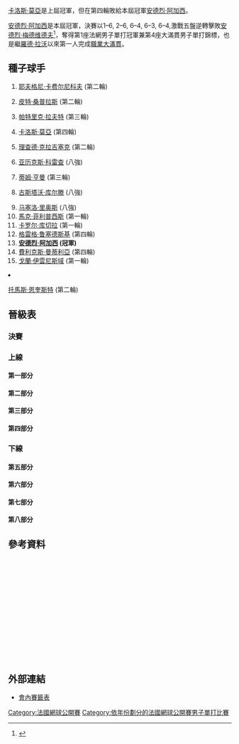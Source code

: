 {{noteTA|G1=Tennis
|1=zh-hans:轮;zh-hant:圈
|2=zh-hans:半区;zh-hant:半部;
|3=zh-hans:半决赛;zh-hk:準決賽;zh-tw:四強;
|4=zh-hans:半準决赛;zh-hk:半準決賽;zh-tw:八強;
}}

{{GrandSlamEvents|1999|法國網球公開賽|
| defchamp  = {{flagicon|ESP}} [[卡洛斯·莫亞|卡洛斯·莫亞]]
| champ  = {{flagicon|USA}} [[安德烈·阿加西|安德烈·阿加西]]
| runner = {{flagicon|UKR}} [[安德烈·梅德维德夫|安德烈·梅德维德夫]]
| score  = 1–6, 2–6, 6–4, 6–3, 6–4
}}

{{Main|1999年法國網球公開賽}}

[[卡洛斯·莫亞|卡洛斯·莫亞]]是上屆冠軍，但在第四輪敗給本屆冠軍[[安德烈·阿加西|安德烈·阿加西]]。

[[安德烈·阿加西|安德烈·阿加西]]是本屆冠軍，決賽以1–6, 2–6, 6–4, 6–3, 6–4,激戰五盤逆轉擊敗[[安德烈·梅德维德夫|安德烈·梅德维德夫]]<ref>{{Cite web |url=http://www.nytimes.com/1999/06/07/sports/tennis-agassi-revival-reaches-a-peak-in-french-open.html |title=TENNIS; Agassi Revival Reaches a Peak In French Open - The New York Times<!-- 机器人生成的标题 --> |accessdate=2010-03-29 |archive-date=2020-11-26 |archive-url=https://web.archive.org/web/20201126204743/https://www.nytimes.com/1999/06/07/sports/tennis-agassi-revival-reaches-a-peak-in-french-open.html |dead-url=no }}</ref>，奪得第1座法網男子單打冠軍兼第4座大滿貫男子單打錦標，也是繼[[羅德·拉沃|羅德·拉沃]]以來第一人完成[[网球大满贯|職業大滿貫]]。

==種子球手==
{{col-begin}}
{{col-2}}
# {{flagicon|RUS}} [[耶夫格尼·卡费尔尼科夫|耶夫格尼·卡费尔尼科夫]] (第二輪)
# {{flagicon|USA}} [[皮特·桑普拉斯|皮特·桑普拉斯]] (第二輪)
# {{flagicon|AUS}} [[帕特里克·拉夫特|帕特里克·拉夫特]] (第三輪)
# {{flagicon|ESP}} [[卡洛斯·莫亞|卡洛斯·莫亞]] (第四輪)
# {{flagicon|NED}} [[理查德·克拉吉塞克|理查德·克拉吉塞克]] (第二輪)
# {{flagicon|ESP}} [[亚历克斯·科雷查|亚历克斯·科雷查]] (八強)
# {{flagicon|GBR}} [[蒂姆·亨曼|蒂姆·亨曼]] (第三輪)
# {{flagicon|BRA}} [[古斯塔沃·库尔滕|古斯塔沃·库尔滕]] (八強)
{{col-2}}
<ol start="9">
<li> {{flagicon|CHI}} [[马塞洛·里奥斯|马塞洛·里奥斯]] (八強)
<li> {{flagicon|AUS}} [[馬克·菲利普西斯|馬克·菲利普西斯]] (第一輪)
<li> {{flagicon|SVK}} [[卡罗尔·库切拉|卡罗尔·库切拉]] (第一輪)
<li> {{flagicon|GBR}} [[格雷格·鲁塞德斯基|格雷格·鲁塞德斯基]] (第四輪)
<li> {{flagicon|USA}} '''[[安德烈·阿加西|安德烈·阿加西]] (冠軍)'''
<li> {{flagicon|ESP}} [[費利克斯·曼蒂利亞|費利克斯·曼蒂利亞]] (第四輪)
<li> {{flagicon|CRO}} [[戈蘭·伊雲尼斯域|戈蘭·伊雲尼斯域]] (第一輪)
<li> {{flagicon|SWE}} [[托馬斯·恩奎斯特|托馬斯·恩奎斯特]] (第二輪)
{{col-end}}

==晉級表==
{{Draw key}}
===決賽===
{{8TeamBracket-Tennis5
| RD1=八強
| RD2=四強
| RD3=決賽
| team-width=175
| RD3-team1={{flagicon|USA}} '''[[安德烈·阿加西|阿加西]]'''
| RD3-seed1=13
| RD3-team2={{flagicon|UKR}} [[安德烈·梅德维德夫|梅德维德夫]]
| RD3-seed2= 
| RD3-score1-1=1
| RD3-score2-1='''6'''
| RD3-score1-2=2
| RD3-score2-2='''6'''
| RD3-score1-3='''6'''
| RD3-score2-3=4
| RD3-score1-4='''6'''
| RD3-score2-4=3
| RD3-score1-5='''6'''
| RD3-score2-5=4
| RD2-team1={{flagicon|SVK}} [[多米尼克·赫巴蒂|赫巴蒂]]
| RD2-seed1= 
| RD2-team2={{flagicon|USA}} '''[[安德烈·阿加西|阿加西]]'''
| RD2-seed2=13
| RD2-score1-1=4
| RD2-score2-1='''6'''
| RD2-score1-2=6<sup>6</sup>
| RD2-score2-2='''7'''
| RD2-score1-3='''6'''
| RD2-score2-3=3
| RD2-score1-4=4
| RD2-score2-4='''6'''
| RD2-team3={{flagicon|BRA}} [[費爾南多·梅利傑尼|梅利傑尼]]
| RD2-seed3= 
| RD2-team4={{flagicon|UKR}} '''[[安德烈·梅德维德夫|梅德维德夫]]'''
| RD2-seed4= 
| RD2-score3-1=5
| RD2-score4-1='''7'''
| RD2-score3-2='''6'''
| RD2-score4-2=3
| RD2-score3-3=4
| RD2-score4-3='''6'''
| RD2-score3-4=6<sup>6</sup>
| RD2-score4-4='''7'''
| RD1-team1={{flagicon|SVK}} '''[[多米尼克·赫巴蒂|赫巴蒂]]'''
| RD1-seed1= 
| RD1-team2={{flagicon|CHI}} [[马塞洛·里奥斯|里奥斯]]
| RD1-seed2=9
| RD1-score1-1='''7'''
| RD1-score2-1=6<sup>4</sup>
| RD1-score1-2='''6'''
| RD1-score2-2=2
| RD1-score1-3=6<sup>6</sup>
| RD1-score2-3='''7'''
| RD1-score1-4='''6'''
| RD1-score2-4=3
| RD1-team3={{flagicon|USA}} '''[[安德烈·阿加西|阿加西]]'''
| RD1-seed3=13
| RD1-team4={{flagicon|URU}} [[馬塞洛·菲利皮尼|菲利皮尼]]
| RD1-seed4=Q
| RD1-score3-1='''6'''
| RD1-score4-1=2
| RD1-score3-2='''6'''
| RD1-score4-2=2
| RD1-score3-3='''6'''
| RD1-score4-3=0
| RD1-team5={{flagicon|ESP}} [[亚历克斯·科雷查|科雷查]]
| RD1-seed5=6
| RD1-team6={{flagicon|BRA}} '''[[費爾南多·梅利傑尼|梅利傑尼]]'''
| RD1-seed6= 
| RD1-score5-1=2
| RD1-score6-1='''6'''
| RD1-score5-2=2
| RD1-score6-2='''6'''
| RD1-score5-3=0
| RD1-score6-3='''6'''
| RD1-team7={{flagicon|BRA}} [[古斯塔沃·库尔滕|库尔滕]]
| RD1-seed7=8
| RD1-team8={{flagicon|UKR}} '''[[安德烈·梅德维德夫|梅德维德夫]]'''
| RD1-seed8= 
| RD1-score7-1=5
| RD1-score8-1='''7'''
| RD1-score7-2=4
| RD1-score8-2='''6'''
| RD1-score7-3=4
| RD1-score8-3='''6'''
}}

===上線===
====第一部分====
{{16TeamBracket-Compact-Tennis5
| RD1=第一輪
| RD2=第二輪
| RD3=第三輪
| RD4=第四輪
| RD4-team01={{flagicon|SVK}} '''[[多米尼克·赫巴蒂|赫巴蒂]]'''
| RD4-seed01= 
| RD4-team02={{flagicon|RUS}} [[馬拉特·薩芬|薩芬]]
| RD4-seed02= 
| RD4-score01-1='''6'''
| RD4-score02-1=4
| RD4-score01-2=3
| RD4-score02-2='''6'''
| RD4-score01-3='''7'''
| RD4-score02-3=6<sup>5</sup>
| RD4-score01-4='''6'''
| RD4-score02-4=3
| RD3-team01={{flagicon|SVK}} '''[[多米尼克·赫巴蒂|赫巴蒂]]'''
| RD3-seed01= 
| RD3-team02={{flagicon|AUS}} [[Andrew_Ilie|A Ilie]]
| RD3-seed02= 
| RD3-score01-1=3
| RD3-score02-1='''6'''
| RD3-score01-2='''7'''
| RD3-score02-2=5
| RD3-score01-3='''6'''
| RD3-score02-3=2
| RD3-score01-4=4
| RD3-score02-4='''6'''
| RD3-score01-5='''6'''
| RD3-score02-5=2
| RD3-team03={{flagicon|RUS}} '''[[馬拉特·薩芬|薩芬]]'''
| RD3-seed03= 
| RD3-team04={{flagicon|MAR}} [[Hicham_Arazi|H Arazi]]
| RD3-seed04= 
| RD3-score03-1='''7'''
| RD3-score04-1=6<sup>5</sup>
| RD3-score03-2=3
| RD3-score04-2='''6'''
| RD3-score03-3='''6'''
| RD3-score04-3=4
| RD3-score03-4='''6'''
| RD3-score04-4=3
| RD2-team01={{flagicon|RUS}} [[耶夫格尼·卡费尔尼科夫|卡费尔尼科夫]]
| RD2-seed01=1
| RD2-team02={{flagicon|SVK}} '''[[多米尼克·赫巴蒂|赫巴蒂]]'''
| RD2-seed02= 
| RD2-score01-1=4
| RD2-score02-1='''6'''
| RD2-score01-2=1
| RD2-score02-2='''6'''
| RD2-score01-3=4
| RD2-score02-3='''6'''
| RD2-team03={{flagicon|AUS}} '''[[Andrew_Ilie|A Ilie]]'''
| RD2-seed03= 
| RD2-team04={{flagicon|ARG}} [[Martín_Rodríguez_(tennis)|M Rodríguez]]
| RD2-seed04= 
| RD2-score03-1='''7'''
| RD2-score04-1=5
| RD2-score03-2=4
| RD2-score04-2='''6'''
| RD2-score03-3=2
| RD2-score04-3='''6'''
| RD2-score03-4='''6'''
| RD2-score04-4=3
| RD2-score03-5='''6'''
| RD2-score04-5=4
| RD2-team05={{flagicon|GER}} [[Jens_Knippschild|J Knippschild]]
| RD2-seed05= 
| RD2-team06={{flagicon|RUS}} '''[[馬拉特·薩芬|薩芬]]'''
| RD2-seed06= 
| RD2-score05-1=3
| RD2-score06-1='''6'''
| RD2-score05-2=3
| RD2-score06-2=4
| RD2-score05-3=r
| RD2-team07={{flagicon|USA}} [[吉姆·考瑞尔|考瑞尔]]
| RD2-seed07= 
| RD2-team08={{flagicon|MAR}} '''[[Hicham_Arazi|H Arazi]]'''
| RD2-seed08= 
| RD2-score07-1='''6'''
| RD2-score08-1=2
| RD2-score07-2=3
| RD2-score08-2='''6'''
| RD2-score07-3=4
| RD2-score08-3='''6'''
| RD2-score07-4=1
| RD2-score08-4='''6'''
| RD1-team01={{flagicon|RUS}} '''[[耶夫格尼·卡费尔尼科夫|卡费尔尼科夫]]'''
| RD1-seed01=1
| RD1-team02={{flagicon|USA}} [[張德壇|張]]
| RD1-seed02= 
| RD1-score01-1='''6'''
| RD1-score02-1=2
| RD1-score01-2=5
| RD1-score02-2='''7'''
| RD1-score01-3='''6'''
| RD1-score02-3=0
| RD1-score01-4='''7'''
| RD1-score02-4=6<sup>8</sup>
| RD1-team03={{flagicon|FRA}} [[Julien_Boutter|J Boutter]]
| RD1-seed03=WC
| RD1-team04={{flagicon|SVK}} '''[[多米尼克·赫巴蒂|赫巴蒂]]'''
| RD1-seed04= 
| RD1-score03-1='''7'''
| RD1-score04-1=5
| RD1-score03-2=4
| RD1-score04-2='''6'''
| RD1-score03-3=5
| RD1-score04-3='''7'''
| RD1-score03-4=5
| RD1-score04-4='''7'''
| RD1-team05={{flagicon|AUS}} '''[[Andrew_Ilie|A Ilie]]'''
| RD1-seed05= 
| RD1-team06={{flagicon|SWE}} [[Jonas_Björkman|J Björkman]]
| RD1-seed06= 
| RD1-score05-1=4
| RD1-score06-1='''6'''
| RD1-score05-2='''6'''
| RD1-score06-2=3
| RD1-score05-3='''7'''
| RD1-score06-3=5
| RD1-score05-4=3
| RD1-score06-4='''6'''
| RD1-score05-5='''6'''
| RD1-score06-5=3
| RD1-team07={{flagicon|AUS}} [[萊頓·休伊特|休伊特]]
| RD1-seed07= 
| RD1-team08={{flagicon|ARG}} '''[[Martín_Rodríguez_(tennis)|M Rodríguez]]'''
| RD1-seed08= 
| RD1-score07-1='''6'''
| RD1-score08-1=4
| RD1-score07-2=4
| RD1-score08-2='''6'''
| RD1-score07-3=4
| RD1-score08-3='''6'''
| RD1-score07-4='''6'''
| RD1-score08-4=4
| RD1-score07-5=4
| RD1-score08-5='''6'''
| RD1-team09={{flagicon|GER}} '''[[Jens_Knippschild|J Knippschild]]'''
| RD1-seed09= 
| RD1-team10={{flagicon|FRA}} [[Lionel_Roux|L Roux]]
| RD1-seed10=WC
| RD1-score09-1='''6'''
| RD1-score10-1=4
| RD1-score09-2='''6'''
| RD1-score10-2=3
| RD1-score09-3='''6'''
| RD1-score10-3=0
| RD1-team11={{flagicon|SVK}} [[Ján_Krošlák|J Krošlák]]
| RD1-seed11= 
| RD1-team12={{flagicon|RUS}} '''[[馬拉特·薩芬|薩芬]]'''
| RD1-seed12= 
| RD1-score11-1=2
| RD1-score12-1='''6'''
| RD1-score11-2='''6'''
| RD1-score12-2=4
| RD1-score11-3=3
| RD1-score12-3='''6'''
| RD1-score11-4='''6'''
| RD1-score12-4=3
| RD1-score11-5=2
| RD1-score12-5='''6'''
| RD1-team13={{flagicon|ESP}} [[Alex_Calatrava|A Calatrava]]
| RD1-seed13=Q
| RD1-team14={{flagicon|USA}} '''[[吉姆·考瑞尔|考瑞尔]]'''
| RD1-seed14= 
| RD1-score13-1=1
| RD1-score14-1='''6'''
| RD1-score13-2=3
| RD1-score14-2='''6'''
| RD1-score13-3=5
| RD1-score14-3='''7'''
| RD1-team15={{flagicon|MAR}} '''[[Hicham_Arazi|H Arazi]]'''
| RD1-seed15= 
| RD1-team16={{flagicon|CRO}} [[戈蘭·伊雲尼斯域|伊雲尼斯域]]
| RD1-seed16=15
| RD1-score15-1='''6'''
| RD1-score16-1=4
| RD1-score15-2=1
| RD1-score16-2='''6'''
| RD1-score15-3='''6'''
| RD1-score16-3=3
| RD1-score15-4='''6'''
| RD1-score16-4=1
}}

====第二部分====
{{16TeamBracket-Compact-Tennis5
| RD1=第一輪
| RD2=第二輪
| RD3=第三輪
| RD4=第四輪
| RD4-team01={{flagicon|CHI}} '''[[马塞洛·里奥斯|里奥斯]]'''
| RD4-seed01=9
| RD4-team02={{flagicon|ESP}} [[Alberto_Berasategui|A Berasategui]]
| RD4-seed02= 
| RD4-score01-1=3
| RD4-score02-1='''6'''
| RD4-score01-2=3
| RD4-score02-2='''6'''
| RD4-score01-3='''6'''
| RD4-score02-3=3
| RD4-score01-4='''6'''
| RD4-score02-4=4
| RD4-score01-5='''6'''
| RD4-score02-5=3
| RD3-team01={{flagicon|CHI}} '''[[马塞洛·里奥斯|里奥斯]]'''
| RD3-seed01=9
| RD3-team02={{flagicon|ESP}} [[Albert_Costa|A Costa]]
| RD3-seed02= 
| RD3-score01-1='''7'''
| RD3-score02-1=5
| RD3-score01-2='''6'''
| RD3-score02-2=4
| RD3-score01-3='''7'''
| RD3-score02-3=5
| RD3-team03={{flagicon|ESP}} '''[[Alberto_Berasategui|A Berasategui]]'''
| RD3-seed03= 
| RD3-team04={{flagicon|GBR}} [[蒂姆·亨曼|亨曼]]
| RD3-seed04=7
| RD3-score03-1=4
| RD3-score04-1='''6'''
| RD3-score03-2=4
| RD3-score04-2='''6'''
| RD3-score03-3='''6'''
| RD3-score04-3=4
| RD3-score03-4='''7'''
| RD3-score04-4=5
| RD3-score03-5='''6'''
| RD3-score04-5=4
| RD2-team01={{flagicon|CHI}} '''[[马塞洛·里奥斯|里奥斯]]'''
| RD2-seed01=9
| RD2-team02={{flagicon|FRA}} [[Arnaud_Boetsch|A Boetsch]]
| RD2-seed02=WC
| RD2-score01-1='''6'''
| RD2-score02-1=2
| RD2-score01-2='''6'''
| RD2-score02-2=3
| RD2-score01-3='''7'''
| RD2-score02-3=5
| RD2-team03={{flagicon|ARG}} [[Agustín_Calleri|A Calleri]]
| RD2-seed03=Q
| RD2-team04={{flagicon|ESP}} '''[[Albert_Costa|A Costa]]'''
| RD2-seed04= 
| RD2-score03-1=3
| RD2-score04-1='''6'''
| RD2-score03-2=4
| RD2-score04-2='''6'''
| RD2-score03-3=3
| RD2-score04-3='''6'''
| RD2-team05={{flagicon|ESP}} '''[[Alberto_Berasategui|A Berasategui]]'''
| RD2-seed05= 
| RD2-team06={{flagicon|FRA}} [[Stéphane_Huet|S Huet]]
| RD2-seed06=WC
| RD2-score05-1=4
| RD2-score06-1='''6'''
| RD2-score05-2='''6'''
| RD2-score06-2=4
| RD2-score05-3='''6'''
| RD2-score06-3=2
| RD2-score05-4='''6'''
| RD2-score06-4=4
| RD2-team07={{flagicon|CZE}} [[Jiří_Novák|J Novák]]
| RD2-seed07= 
| RD2-team08={{flagicon|GBR}} '''[[蒂姆·亨曼|亨曼]]'''
| RD2-seed08=7
| RD2-score07-1='''7'''
| RD2-score08-1=5
| RD2-score07-2=1
| RD2-score08-2='''6'''
| RD2-score07-3=5
| RD2-score08-3='''7'''
| RD2-score07-4=2
| RD2-score08-4='''6'''
| RD1-team01={{flagicon|CHI}} '''[[马塞洛·里奥斯|里奥斯]]'''
| RD1-seed01=9
| RD1-team02={{flagicon|GER}} [[Axel_Pretzsch|A Pretzsch]]
| RD1-seed02=Q
| RD1-score01-1='''6'''
| RD1-score02-1=3
| RD1-score01-2='''6'''
| RD1-score02-2=2
| RD1-score01-3='''7'''
| RD1-score02-3=5
| RD1-team03={{flagicon|FRA}} '''[[Arnaud_Boetsch|A Boetsch]]'''
| RD1-seed03=WC
| RD1-team04={{flagicon|ROU}} [[Răzvan_Sabău|R Sabău]]
| RD1-seed04=Q
| RD1-score03-1='''6'''
| RD1-score04-1=0
| RD1-score03-2='''6'''
| RD1-score04-2=1
| RD1-score03-3='''6'''
| RD1-score04-3=1
| RD1-team05={{flagicon|CZE}} [[Daniel_Vacek|D Vacek]]
| RD1-seed05= 
| RD1-team06={{flagicon|ARG}} '''[[Agustín_Calleri|A Calleri]]'''
| RD1-seed06=Q
| RD1-score05-1=4
| RD1-score06-1='''6'''
| RD1-score05-2=3
| RD1-score06-2='''6'''
| RD1-score05-3='''6'''
| RD1-score06-3=4
| RD1-score05-4=4
| RD1-score06-4='''6'''
| RD1-team07={{flagicon|SWE}} [[Magnus_Gustafsson|M Gustafsson]]
| RD1-seed07= 
| RD1-team08={{flagicon|ESP}} '''[[Albert_Costa|A Costa]]'''
| RD1-seed08= 
| RD1-score07-1=3
| RD1-score08-1='''6'''
| RD1-score07-2='''6'''
| RD1-score08-2=4
| RD1-score07-3=5
| RD1-score08-3='''7'''
| RD1-score07-4=6<sup>5</sup>
| RD1-score08-4='''7'''
| RD1-team09={{flagicon|ESP}} '''[[Alberto_Berasategui|A Berasategui]]'''
| RD1-seed09= 
| RD1-team10={{flagicon|ZIM}} [[Wayne_Black|W Black]]
| RD1-seed10= 
| RD1-score09-1='''6'''
| RD1-score10-1=0
| RD1-score09-2='''6'''
| RD1-score10-2=3
| RD1-score09-3=4
| RD1-score10-3='''6'''
| RD1-score09-4='''6'''
| RD1-score10-4=2
| RD1-team11={{flagicon|FRA}} '''[[Stéphane_Huet|S Huet]]'''
| RD1-seed11=WC
| RD1-team12={{flagicon|GER}} [[Hendrik_Dreekmann|H Dreekmann]]
| RD1-seed12= 
| RD1-score11-1=2
| RD1-score12-1='''6'''
| RD1-score11-2='''7'''
| RD1-score12-2=5
| RD1-score11-3='''6'''
| RD1-score12-3=3
| RD1-score11-4='''6'''
| RD1-score12-4=3
| RD1-team13={{flagicon|CZE}} '''[[Jiří_Novák|J Novák]]'''
| RD1-seed13= 
| RD1-team14={{flagicon|CAN}} [[Daniel_Nestor|D Nestor]]
| RD1-seed14= 
| RD1-score13-1='''6'''
| RD1-score14-1=2
| RD1-score13-2='''6'''
| RD1-score14-2=2
| RD1-score13-3='''6'''
| RD1-score14-3=2
| RD1-team15={{flagicon|MAR}} [[Karim_Alami|K Alami]]
| RD1-seed15= 
| RD1-team16={{flagicon|GBR}} '''[[蒂姆·亨曼|亨曼]]'''
| RD1-seed16=7
| RD1-score15-1=4
| RD1-score16-1='''6'''
| RD1-score15-2='''6'''
| RD1-score16-2=3
| RD1-score15-3='''6'''
| RD1-score16-3=4
| RD1-score15-4=3
| RD1-score16-4='''6'''
| RD1-score15-5=4
| RD1-score16-5='''6'''
}}

====第三部分====
{{16TeamBracket-Compact-Tennis5
| RD1=第一輪
| RD2=第二輪
| RD3=第三輪
| RD4=第四輪
| RD4-team01={{flagicon|ESP}} [[卡洛斯·莫亞|莫亞]]
| RD4-seed01=4
| RD4-team02={{flagicon|USA}} '''[[安德烈·阿加西|阿加西]]'''
| RD4-seed02=13
| RD4-score01-1='''6'''
| RD4-score02-1=4
| RD4-score01-2=5
| RD4-score02-2='''7'''
| RD4-score01-3=5
| RD4-score02-3='''7'''
| RD4-score01-4=1
| RD4-score02-4='''6'''
| RD3-team01={{flagicon|ESP}} '''[[卡洛斯·莫亞|莫亞]]'''
| RD3-seed01=4
| RD3-team02={{flagicon|ARM}} [[Sargis_Sargsian|S Sargsian]]
| RD3-seed02= 
| RD3-score01-1='''6'''
| RD3-score02-1=3
| RD3-score01-2='''7'''
| RD3-score02-2=6<sup>3</sup>
| RD3-score01-3=2
| RD3-score02-3='''6'''
| RD3-score01-4='''6'''
| RD3-score02-4=3
| RD3-team03={{flagicon|USA}} [[Chris_Woodruff|C Woodruff]]
| RD3-seed03= 
| RD3-team04={{flagicon|USA}} '''[[安德烈·阿加西|阿加西]]'''
| RD3-seed04=13
| RD3-score03-1=4
| RD3-score04-1='''6'''
| RD3-score03-2=4
| RD3-score04-2='''6'''
| RD3-score03-3=3
| RD3-score04-3='''6'''
| RD2-team01={{flagicon|ESP}} '''[[卡洛斯·莫亞|莫亞]]'''
| RD2-seed01=4
| RD2-team02={{flagicon|CZE}} [[Petr_Korda|P Korda]]
| RD2-seed02= 
| RD2-score01-1=6<sup>5</sup>
| RD2-score02-1='''7'''
| RD2-score01-2='''6'''
| RD2-score02-2=4
| RD2-score01-3='''6'''
| RD2-score02-3=3
| RD2-score01-4='''6'''
| RD2-score02-4=1
| RD2-team03={{flagicon|RSA}} [[Wayne_Ferreira|W Ferreira]]
| RD2-seed03= 
| RD2-team04={{flagicon|ARM}} '''[[Sargis_Sargsian|S Sargsian]]'''
| RD2-seed04= 
| RD2-score03-1='''7'''
| RD2-score04-1=6<sup>4</sup>
| RD2-score03-2=2
| RD2-score04-2='''6'''
| RD2-score03-3=2
| RD2-score04-3='''6'''
| RD2-score03-4=6<sup>5</sup>
| RD2-score04-4='''7'''
| RD2-team05={{flagicon|ECU}} [[Nicolás_Lapentti|N Lapentti]]
| RD2-seed05= 
| RD2-team06={{flagicon|USA}} '''[[Chris_Woodruff|C Woodruff]]'''
| RD2-seed06= 
| RD2-score05-1=6<sup>2</sup>
| RD2-score06-1='''7'''
| RD2-score05-2=6<sup>5</sup>
| RD2-score06-2='''7'''
| RD2-score05-3=5
| RD2-score06-3='''7'''
| RD2-team07={{flagicon|FRA}} [[Arnaud_Clément|A Clément]]
| RD2-seed07= 
| RD2-team08={{flagicon|USA}} '''[[安德烈·阿加西|阿加西]]'''
| RD2-seed08=13
| RD2-score07-1=2
| RD2-score08-1='''6'''
| RD2-score07-2='''6'''
| RD2-score08-2=4
| RD2-score07-3='''6'''
| RD2-score08-3=2
| RD2-score07-4=5
| RD2-score08-4='''7'''
| RD2-score07-5=0
| RD2-score08-5='''6'''
| RD1-team01={{flagicon|ESP}} '''[[卡洛斯·莫亞|莫亞]]'''
| RD1-seed01=4
| RD1-team02={{flagicon|AUT}} [[Markus_Hipfl|M Hipfl]]
| RD1-seed02= 
| RD1-score01-1=3
| RD1-score02-1='''6'''
| RD1-score01-2=1
| RD1-score02-2='''6'''
| RD1-score01-3='''6'''
| RD1-score02-3=4
| RD1-score01-4='''6'''
| RD1-score02-4=2
| RD1-score01-5='''6'''
| RD1-score02-5=4
| RD1-team03={{flagicon|ESP}} [[Alberto_Martín|A Martín]]
| RD1-seed03= 
| RD1-team04={{flagicon|CZE}} '''[[Petr_Korda|P Korda]]'''
| RD1-seed04= 
| RD1-score03-1=6<sup>2</sup>
| RD1-score04-1='''7'''
| RD1-score03-2=1
| RD1-score04-2='''6'''
| RD1-score03-3='''6'''
| RD1-score04-3=4
| RD1-score03-4=3
| RD1-score04-4='''6'''
| RD1-team05={{flagicon|RSA}} '''[[Wayne_Ferreira|W Ferreira]]'''
| RD1-seed05= 
| RD1-team06={{flagicon|DEN}} [[Kenneth_Carlsen|K Carlsen]]
| RD1-seed06=LL
| RD1-score05-1=3
| RD1-score06-1='''6'''
| RD1-score05-2='''6'''
| RD1-score06-2=3
| RD1-score05-3='''6'''
| RD1-score06-3=3
| RD1-score05-4='''6'''
| RD1-score06-4=2
| RD1-team07={{flagicon|MON}} [[Jean-René_Lisnard|J-R Lisnard]]
| RD1-seed07=WC
| RD1-team08={{flagicon|ARM}} '''[[Sargis_Sargsian|S Sargsian]]'''
| RD1-seed08= 
| RD1-score07-1='''7'''
| RD1-score08-1=6<sup>4</sup>
| RD1-score07-2=4
| RD1-score08-2='''6'''
| RD1-score07-3=2
| RD1-score08-3='''6'''
| RD1-score07-4=2
| RD1-score08-4='''6'''
| RD1-team09={{flagicon|ECU}} '''[[Nicolás_Lapentti|N Lapentti]]'''
| RD1-seed09= 
| RD1-team10={{flagicon|AUT}} [[Thomas_Muster|T Muster]]
| RD1-seed10= 
| RD1-score09-1=2
| RD1-score10-1='''6'''
| RD1-score09-2='''6'''
| RD1-score10-2=1
| RD1-score09-3='''6'''
| RD1-score10-3=2
| RD1-score09-4='''7'''
| RD1-score10-4=6<sup>4</sup>
| RD1-team11={{flagicon|USA}} '''[[Chris_Woodruff|C Woodruff]]'''
| RD1-seed11= 
| RD1-team12={{flagicon|ARG}} [[Diego_Moyano|D Moyano]]
| RD1-seed12=Q
| RD1-score11-1='''6'''
| RD1-score12-1=2
| RD1-score11-2='''6'''
| RD1-score12-2=3
| RD1-score11-3=6<sup>4</sup>
| RD1-score12-3='''7'''
| RD1-score11-4='''7'''
| RD1-score12-4=5
| RD1-team13={{flagicon|FRA}} '''[[Arnaud_Clément|A Clément]]'''
| RD1-seed13= 
| RD1-team14={{flagicon|FRA}} [[Cedric_Pioline|C Pioline]]
| RD1-seed14= 
| RD1-score13-1=3
| RD1-score14-1='''6'''
| RD1-score13-2=3
| RD1-score14-2='''6'''
| RD1-score13-3='''7'''
| RD1-score14-3=6<sup>8</sup>
| RD1-score13-4='''6'''
| RD1-score14-4=4
| RD1-score13-5='''6'''
| RD1-score14-5=3
| RD1-team15={{flagicon|ARG}} [[Franco_Squillari|F Squillari]]
| RD1-seed15= 
| RD1-team16={{flagicon|USA}} '''[[安德烈·阿加西|阿加西]]'''
| RD1-seed16=13
| RD1-score15-1='''6'''
| RD1-score16-1=3
| RD1-score15-2=5
| RD1-score16-2='''7'''
| RD1-score15-3=5
| RD1-score16-3='''7'''
| RD1-score15-4=3
| RD1-score16-4='''6'''
}}

====第四部分====
{{16TeamBracket-Compact-Tennis5
| RD1=第一輪
| RD2=第二輪
| RD3=第三輪
| RD4=第四輪
| RD4-team01={{flagicon|GBR}} [[格雷格·鲁塞德斯基|鲁塞德斯基]]
| RD4-seed01=12
| RD4-team02={{flagicon|URU}} '''[[馬塞洛·菲利皮尼|菲利皮尼]]'''
| RD4-seed02=Q
| RD4-score01-1=6<sup>8</sup>
| RD4-score02-1='''7'''
| RD4-score01-2=3
| RD4-score02-2='''6'''
| RD4-score01-3=4
| RD4-score02-3='''6'''
| RD3-team01={{flagicon|GBR}} '''[[格雷格·鲁塞德斯基|鲁塞德斯基]]'''
| RD3-seed01=12
| RD3-team02={{flagicon|ITA}} [[Davide_Sanguinetti|D Sanguinetti]]
| RD3-seed02= 
| RD3-score01-1='''6'''
| RD3-score02-1=2
| RD3-score01-2='''7'''
| RD3-score02-2=6<sup>7</sup>
| RD3-score01-3='''6'''
| RD3-score02-3=2
| RD3-team03={{flagicon|URU}} '''[[馬塞洛·菲利皮尼|菲利皮尼]]'''
| RD3-seed03=Q
| RD3-team04={{flagicon|USA}} [[Vincent_Spadea|V Spadea]]
| RD3-seed04= 
| RD3-score03-1='''6'''
| RD3-score04-1=2
| RD3-score03-2='''6'''
| RD3-score04-2=4
| RD3-score03-3='''6'''
| RD3-score04-3=4
| RD2-team01={{flagicon|GBR}} '''[[格雷格·鲁塞德斯基|鲁塞德斯基]]'''
| RD2-seed01=12
| RD2-team02={{flagicon|AUS}} [[Richard_Fromberg|R Fromberg]]
| RD2-seed02= 
| RD2-score01-1='''6'''
| RD2-score02-1=4
| RD2-score01-2=4
| RD2-score02-2='''6'''
| RD2-score01-3='''6'''
| RD2-score02-3=2
| RD2-score01-4='''6'''
| RD2-score02-4=3
| RD2-team03={{flagicon|ITA}} '''[[Davide_Sanguinetti|D Sanguinetti]]'''
| RD2-seed03= 
| RD2-team04={{flagicon|ARG}} [[Hernán_Gumy|H Gumy]]
| RD2-seed04= 
| RD2-score03-1=6<sup>5</sup>
| RD2-score04-1='''7'''
| RD2-score03-2='''7'''
| RD2-score04-2=5
| RD2-score03-3='''6'''
| RD2-score04-3=4
| RD2-score03-4='''7'''
| RD2-score04-4=6<sup>4</sup>
| RD2-team05={{flagicon|URU}} '''[[馬塞洛·菲利皮尼|菲利皮尼]]'''
| RD2-seed05=Q
| RD2-team06={{flagicon|CZE}} [[Martin_Damm|M Damm]]
| RD2-seed06= 
| RD2-score05-1='''6'''
| RD2-score06-1=4
| RD2-score05-2='''6'''
| RD2-score06-2=4
| RD2-score05-3='''6'''
| RD2-score06-3=4
| RD2-team07={{flagicon|USA}} '''[[Vincent_Spadea|V Spadea]]'''
| RD2-seed07= 
| RD2-team08={{flagicon|NED}} [[理查德·克拉吉塞克|克拉吉塞克]]
| RD2-seed08=5
| RD2-score07-1='''6'''
| RD2-score08-1=1
| RD2-score07-2='''6'''
| RD2-score08-2=2
| RD2-score07-3='''6'''
| RD2-score08-3=4
| RD1-team01={{flagicon|GBR}} '''[[格雷格·鲁塞德斯基|鲁塞德斯基]]'''
| RD1-seed01=12
| RD1-team02={{flagicon|GER}} [[David_Prinosil|D Prinosil]]
| RD1-seed02= 
| RD1-score01-1='''6'''
| RD1-score02-1=4
| RD1-score01-2='''6'''
| RD1-score02-2=4
| RD1-score01-3=6<sup>4</sup>
| RD1-score02-3='''7'''
| RD1-score01-4='''6'''
| RD1-score02-4=4
| RD1-team03={{flagicon|FRA}} [[Antony_Dupuis|A Dupuis]]
| RD1-seed03=WC
| RD1-team04={{flagicon|AUS}} '''[[Richard_Fromberg|R Fromberg]]'''
| RD1-seed04= 
| RD1-score03-1=3
| RD1-score04-1='''6'''
| RD1-score03-2='''6'''
| RD1-score04-2=3
| RD1-score03-3=1
| RD1-score04-3='''6'''
| RD1-score03-4=3
| RD1-score04-4='''6'''
| RD1-team05={{flagicon|ITA}} '''[[Davide_Sanguinetti|D Sanguinetti]]'''
| RD1-seed05= 
| RD1-team06={{flagicon|NED}} [[John_van_Lottum|J van Lottum]]
| RD1-seed06= 
| RD1-score05-1='''6'''
| RD1-score06-1=4
| RD1-score05-2='''6'''
| RD1-score06-2=2
| RD1-score05-3=3
| RD1-score06-3='''6'''
| RD1-score05-4='''6'''
| RD1-score06-4=3
| RD1-team07={{flagicon|ROU}} [[安德烈·帕維爾|帕維爾]]
| RD1-seed07= 
| RD1-team08={{flagicon|ARG}} '''[[Hernán_Gumy|H Gumy]]'''
| RD1-seed08= 
| RD1-score07-1='''7'''
| RD1-score08-1=6<sup>3</sup>
| RD1-score07-2=2
| RD1-score08-2='''6'''
| RD1-score07-3=1
| RD1-score08-3=3
| RD1-score07-4=r
| RD1-team09={{flagicon|URU}} '''[[馬塞洛·菲利皮尼|菲利皮尼]]'''
| RD1-seed09=Q
| RD1-team10={{flagicon|ITA}} [[Laurence_Tieleman|L Tieleman]]
| RD1-seed10= 
| RD1-score09-1='''6'''
| RD1-score10-1=4
| RD1-score09-2='''6'''
| RD1-score10-2=1
| RD1-score09-3='''6'''
| RD1-score10-3=4
| RD1-team11={{flagicon|GER}} [[Nicolas_Kiefer|N Kiefer]]
| RD1-seed11= 
| RD1-team12={{flagicon|CZE}} '''[[Martin_Damm|M Damm]]'''
| RD1-seed12= 
| RD1-score11-1=5
| RD1-score12-1='''7'''
| RD1-score11-2=4
| RD1-score12-2='''6'''
| RD1-score11-3=2
| RD1-score12-3='''6'''
| RD1-team13={{flagicon|AUS}} [[Mark_Woodforde|M Woodforde]]
| RD1-seed13= 
| RD1-team14={{flagicon|USA}} '''[[Vincent_Spadea|V Spadea]]'''
| RD1-seed14= 
| RD1-score13-1=6<sup>5</sup>
| RD1-score14-1='''7'''
| RD1-score13-2=3
| RD1-score14-2='''6'''
| RD1-score13-3=5
| RD1-score14-3='''7'''
| RD1-team15={{flagicon|USA}} [[Jan-Michael_Gambill|J-M Gambill]]
| RD1-seed15= 
| RD1-team16={{flagicon|NED}} '''[[理查德·克拉吉塞克|克拉吉塞克]]'''
| RD1-seed16=5
| RD1-score15-1=6<sup>4</sup>
| RD1-score16-1='''7'''
| RD1-score15-2=3
| RD1-score16-2='''6'''
| RD1-score15-3=2
| RD1-score16-3='''6'''
}}

===下線===
====第五部分====
{{16TeamBracket-Compact-Tennis5
| RD1=第一輪
| RD2=第二輪
| RD3=第三輪
| RD4=第四輪
| RD4-team01={{flagicon|ESP}} '''[[亚历克斯·科雷查|科雷查]]'''
| RD4-seed01=6
| RD4-team02={{flagicon|AUT}} [[Stefan_Koubek|S Koubek]]
| RD4-seed02= 
| RD4-score01-1='''6'''
| RD4-score02-1=2
| RD4-score01-2='''6'''
| RD4-score02-2=3
| RD4-score01-3='''7'''
| RD4-score02-3=5
| RD3-team01={{flagicon|ESP}} '''[[亚历克斯·科雷查|科雷查]]'''
| RD3-seed01=6
| RD3-team02={{flagicon|ARG}} [[Gastón_Gaudio|G Gaudio]]
| RD3-seed02=Q
| RD3-score01-1='''6'''
| RD3-score02-1=4
| RD3-score01-2='''6'''
| RD3-score02-2=3
| RD3-score01-3='''6'''
| RD3-score02-3=3
| RD3-team03={{flagicon|AUT}} '''[[Stefan_Koubek|S Koubek]]'''
| RD3-seed03= 
| RD3-team04={{flagicon|FRA}} [[Sébastien_Grosjean|S Grosjean]]
| RD3-seed04= 
| RD3-score03-1='''6'''
| RD3-score04-1=3
| RD3-score03-2='''6'''
| RD3-score04-2=4
| RD3-score03-3='''6'''
| RD3-score04-3=4
| RD2-team01={{flagicon|ESP}} '''[[亚历克斯·科雷查|科雷查]]'''
| RD2-seed01=6
| RD2-team02={{flagicon|ESP}} [[Fernando_Vicente|F Vicente]]
| RD2-seed02= 
| RD2-score01-1='''6'''
| RD2-score02-1=3
| RD2-score01-2='''6'''
| RD2-score02-2=4
| RD2-score01-3=3
| RD2-score02-3='''6'''
| RD2-score01-4=6<sup>4</sup>
| RD2-score02-4='''7'''
| RD2-score01-5='''6'''
| RD2-score02-5=2
| RD2-team03={{flagicon|GER}} [[Bernd_Karbacher|B Karbacher]]
| RD2-seed03= 
| RD2-team04={{flagicon|ARG}} '''[[Gastón_Gaudio|G Gaudio]]'''
| RD2-seed04=Q
| RD2-score03-1='''7'''
| RD2-score04-1=6<sup>3</sup>
| RD2-score03-2='''6'''
| RD2-score04-2=4
| RD2-score03-3=3
| RD2-score04-3='''6'''
| RD2-score03-4=1
| RD2-score04-4='''6'''
| RD2-score03-5=4
| RD2-score04-5='''6'''
| RD2-team05={{flagicon|AUT}} '''[[Stefan_Koubek|S Koubek]]'''
| RD2-seed05= 
| RD2-team06={{flagicon|ESP}} [[Álex_López_Morón|Á López Morón]]
| RD2-seed06=Q
| RD2-score05-1='''6'''
| RD2-score06-1=2
| RD2-score05-2='''7'''
| RD2-score06-2=6<sup>3</sup>
| RD2-score05-3=6<sup>5</sup>
| RD2-score06-3='''7'''
| RD2-score05-4='''6'''
| RD2-score06-4=4
| RD2-team07={{flagicon|FRA}} '''[[Sébastien_Grosjean|S Grosjean]]'''
| RD2-seed07= 
| RD2-team08={{flagicon|SWE}} [[Magnus_Larsson|M Larsson]]
| RD2-seed08= 
| RD2-score07-1='''6'''
| RD2-score08-1=4
| RD2-score07-2=2
| RD2-score08-2='''6'''
| RD2-score07-3='''7'''
| RD2-score08-3=6<sup>3</sup>
| RD2-score07-4='''6'''
| RD2-score08-4=4
| RD1-team01={{flagicon|ESP}} '''[[亚历克斯·科雷查|科雷查]]'''
| RD1-seed01=6
| RD1-team02={{flagicon|ESP}} [[German_Puentes|G Puentes]]
| RD1-seed02=Q
| RD1-score01-1='''7'''
| RD1-score02-1=6<sup>4</sup>
| RD1-score01-2='''6'''
| RD1-score02-2=4
| RD1-score01-3='''6'''
| RD1-score02-3=2
| RD1-team03={{flagicon|USA}} [[Jeff_Tarango|J Tarango]]
| RD1-seed03= 
| RD1-team04={{flagicon|ESP}} '''[[Fernando_Vicente|F Vicente]]'''
| RD1-seed04= 
| RD1-score03-1='''7'''
| RD1-score04-1=5
| RD1-score03-2=2
| RD1-score04-2='''6'''
| RD1-score03-3=3
| RD1-score04-3='''6'''
| RD1-score03-4=3
| RD1-score04-4='''6'''
| RD1-team05={{flagicon|SWE}} [[Magnus_Norman|M Norman]]
| RD1-seed05= 
| RD1-team06={{flagicon|DEU}} '''[[Bernd_Karbacher|B Karbacher]]'''
| RD1-seed06= 
| RD1-score05-1=6<sup>5</sup>
| RD1-score06-1='''7'''
| RD1-score05-2='''6'''
| RD1-score06-2=4
| RD1-score05-3=2
| RD1-score06-3='''6'''
| RD1-score05-4=4
| RD1-score06-4='''6'''
| RD1-team07={{flagicon|GER}} [[Oliver_Gross|O Gross]]
| RD1-seed07= 
| RD1-team08={{flagicon|ARG}} '''[[Gastón_Gaudio|G Gaudio]]'''
| RD1-seed08=Q
| RD1-score07-1=1
| RD1-score08-1='''6'''
| RD1-score07-2=0
| RD1-score08-2=2
| RD1-score07-3=r
| RD1-team09={{flagicon|FRA}} [[Guillaume_Raoux|G Raoux]]
| RD1-seed09= 
| RD1-team10={{flagicon|AUT}} '''[[Stefan_Koubek|S Koubek]]'''
| RD1-seed10= 
| RD1-score09-1=0
| RD1-score10-1='''6'''
| RD1-score09-2=4
| RD1-score10-2='''6'''
| RD1-score09-3=5
| RD1-score10-3='''7'''
| RD1-team11={{flagicon|ESP}} '''[[Álex_López_Morón|Á López Morón]]'''
| RD1-seed11=Q
| RD1-team12={{flagicon|AUS}} [[Todd_Woodbridge|T Woodbridge]]
| RD1-seed12= 
| RD1-score11-1='''6'''
| RD1-score12-1=0
| RD1-score11-2='''6'''
| RD1-score12-2=3
| RD1-score11-3=4
| RD1-score12-3='''6'''
| RD1-score11-4='''6'''
| RD1-score12-4=2
| RD1-team13={{flagicon|FRA}} [[Fabrice_Santoro|F Santoro]]
| RD1-seed13= 
| RD1-team14={{flagicon|FRA}} '''[[Sébastien_Grosjean|S Grosjean]]'''
| RD1-seed14= 
| RD1-score13-1=3
| RD1-score14-1='''6'''
| RD1-score13-2=4
| RD1-score14-2='''6'''
| RD1-score13-3='''6'''
| RD1-score14-3=3
| RD1-score13-4='''7'''
| RD1-score14-4=5
| RD1-score13-5=1
| RD1-score14-5='''6'''
| RD1-team15={{flagicon|SWE}} '''[[Magnus_Larsson|M Larsson]]'''
| RD1-seed15= 
| RD1-team16={{flagicon|SVK}} [[卡罗尔·库切拉|库切拉]]
| RD1-seed16=11
| RD1-score15-1='''6'''
| RD1-score16-1=2
| RD1-score15-2='''6'''
| RD1-score16-2=3
| RD1-score15-3='''6'''
| RD1-score16-3=2
}}

====第六部分====
{{16TeamBracket-Compact-Tennis5
| RD1=第一輪
| RD2=第二輪
| RD3=第三輪
| RD4=第四輪
| RD4-team01={{flagicon|ESP}} [[費利克斯·曼蒂利亞|曼蒂利亞]]
| RD4-seed01=14
| RD4-team02={{flagicon|BRA}} '''[[費爾南多·梅利傑尼|梅利傑尼]]'''
| RD4-seed02= 
| RD4-score01-1=1
| RD4-score02-1='''6'''
| RD4-score01-2='''7'''
| RD4-score02-2=5
| RD4-score01-3=5
| RD4-score02-3='''7'''
| RD4-score01-4=6<sup>1</sup>
| RD4-score02-4='''7'''
| RD3-team01={{flagicon|ESP}} '''[[費利克斯·曼蒂利亞|曼蒂利亞]]'''
| RD3-seed01=14
| RD3-team02={{flagicon|GER}} [[托米·哈斯|哈斯]]
| RD3-seed02= 
| RD3-score01-1='''7'''
| RD3-score02-1=6<sup>3</sup>
| RD3-score01-2='''6'''
| RD3-score02-2=1
| RD3-score01-3='''6'''
| RD3-score02-3=4
| RD3-team03={{flagicon|BRA}} '''[[費爾南多·梅利傑尼|梅利傑尼]]'''
| RD3-seed03= 
| RD3-team04={{flagicon|AUS}} [[帕特里克·拉夫特|拉夫特]]
| RD3-seed04=3
| RD3-score03-1='''6'''
| RD3-score04-1=4
| RD3-score03-2='''6'''
| RD3-score04-2=2
| RD3-score03-3=3
| RD3-score04-3='''6'''
| RD3-score03-4='''6'''
| RD3-score04-4=3
| RD2-team01={{flagicon|ESP}} '''[[費利克斯·曼蒂利亞|曼蒂利亞]]'''
| RD2-seed01=14
| RD2-team02={{flagicon|ARG}} [[Mariano_Puerta|M Puerta]]
| RD2-seed02= 
| RD2-score01-1='''7'''
| RD2-score02-1=5
| RD2-score01-2='''6'''
| RD2-score02-2=4
| RD2-score01-3='''6'''
| RD2-score02-3=4
| RD2-team03={{flagicon|GER}} '''[[托米·哈斯|哈斯]]'''
| RD2-seed03= 
| RD2-team04={{flagicon|ITA}} [[Mose_Navarra|M Navarra]]
| RD2-seed04=Q
| RD2-score03-1='''6'''
| RD2-score04-1=1
| RD2-score03-2='''6'''
| RD2-score04-2=3
| RD2-score03-3='''6'''
| RD2-score04-3=1
| RD2-team05={{flagicon|BRA}} '''[[費爾南多·梅利傑尼|梅利傑尼]]'''
| RD2-seed05= 
| RD2-team06={{flagicon|MAR}} [[Younes_El_Aynaoui|Y El Aynaoui]]
| RD2-seed06= 
| RD2-score05-1=6<sup>5</sup>
| RD2-score06-1='''7'''
| RD2-score05-2='''6'''
| RD2-score06-2=3
| RD2-score05-3=4
| RD2-score06-3='''6'''
| RD2-score05-4='''6'''
| RD2-score06-4=3
| RD2-score05-5='''6'''
| RD2-score06-5=3
| RD2-team07={{flagicon|FRA}} [[尼古拉斯·艾斯庫德|艾斯庫德]]
| RD2-seed07= 
| RD2-team08={{flagicon|AUS}} '''[[帕特里克·拉夫特|拉夫特]]'''
| RD2-seed08=3
| RD2-score07-1=5
| RD2-score08-1='''7'''
| RD2-score07-2=0
| RD2-score08-2='''6'''
| RD2-score07-3='''6'''
| RD2-score08-3=2
| RD2-score07-4=4
| RD2-score08-4='''6'''
| RD1-team01={{flagicon|ESP}} '''[[費利克斯·曼蒂利亞|曼蒂利亞]]'''
| RD1-seed01=14
| RD1-team02={{flagicon|FRA}} [[Rodolphe_Gilbert|R Gilbert]]
| RD1-seed02=WC
| RD1-score01-1=4
| RD1-score02-1='''6'''
| RD1-score01-2='''6'''
| RD1-score02-2=4
| RD1-score01-3='''6'''
| RD1-score02-3=3
| RD1-score01-4='''6'''
| RD1-score02-4=4
| RD1-team03={{flagicon|ARG}} '''[[Mariano_Puerta|M Puerta]]'''
| RD1-seed03= 
| RD1-team04={{flagicon|ITA}} [[Gianluca_Pozzi|G Pozzi]]
| RD1-seed04= 
| RD1-score03-1='''6'''
| RD1-score04-1=2
| RD1-score03-2='''7'''
| RD1-score04-2=6<sup>0</sup>
| RD1-score03-3='''6'''
| RD1-score04-3=4
| RD1-team05={{flagicon|SUI}} [[Marc_Rosset|M Rosset]]
| RD1-seed05= 
| RD1-team06={{flagicon|GER}} '''[[托米·哈斯|哈斯]]'''
| RD1-seed06= 
| RD1-score05-1=6<sup>6</sup>
| RD1-score06-1='''7'''
| RD1-score05-2=6<sup>4</sup>
| RD1-score06-2='''7'''
| RD1-score05-3=1
| RD1-score06-3='''6'''
| RD1-team07={{flagicon|ITA}} '''[[Mose_Navarra|M Navarra]]'''
| RD1-seed07=Q
| RD1-team08={{flagicon|AUS}} [[Scott_Draper|S Draper]]
| RD1-seed08= 
| RD1-score07-1=3
| RD1-score08-1='''6'''
| RD1-score07-2='''6'''
| RD1-score08-2=1
| RD1-score07-3='''7'''
| RD1-score08-3=6<sup>6</sup>
| RD1-score07-4='''7'''
| RD1-score08-4=6<sup>5</sup>
| RD1-team09={{flagicon|BRA}} '''[[費爾南多·梅利傑尼|梅利傑尼]]'''
| RD1-seed09= 
| RD1-team10={{flagicon|USA}} [[Justin_Gimelstob|J Gimelstob]]
| RD1-seed10= 
| RD1-score09-1='''6'''
| RD1-score10-1=3
| RD1-score09-2='''6'''
| RD1-score10-2=3
| RD1-score09-3='''6'''
| RD1-score10-3=3
| RD1-team11={{flagicon|BEL}} [[Xavier_Malisse|X Malisse]]
| RD1-seed11=LL
| RD1-team12={{flagicon|MAR}} '''[[Younes_El_Aynaoui|Y El Aynaoui]]'''
| RD1-seed12= 
| RD1-score11-1=2
| RD1-score12-1='''6'''
| RD1-score11-2=0
| RD1-score12-2='''6'''
| RD1-score11-3=4
| RD1-score12-3='''6'''
| RD1-team13={{flagicon|CZE}} [[Petr_Luxa|P Luxa]]
| RD1-seed13=Q
| RD1-team14={{flagicon|FRA}} '''[[尼古拉斯·艾斯庫德|艾斯庫德]]'''
| RD1-seed14= 
| RD1-score13-1=4
| RD1-score14-1='''6'''
| RD1-score13-2=3
| RD1-score14-2='''6'''
| RD1-score13-3=1
| RD1-score14-3='''6'''
| RD1-team15={{flagicon|SUI}} [[羅傑·費德勒|費德勒]]
| RD1-seed15=WC
| RD1-team16={{flagicon|AUS}} '''[[帕特里克·拉夫特|拉夫特]]'''
| RD1-seed16=3
| RD1-score15-1='''7'''
| RD1-score16-1=5
| RD1-score15-2=3
| RD1-score16-2='''6'''
| RD1-score15-3=0
| RD1-score16-3='''6'''
| RD1-score15-4=2
| RD1-score16-4='''6'''
}}

====第七部分====
{{16TeamBracket-Compact-Tennis5
| RD1=第一輪
| RD2=第二輪
| RD3=第三輪
| RD4=第四輪
| RD4-team01={{flagicon|BRA}} '''[[古斯塔沃·库尔滕|库尔滕]]'''
| RD4-seed01=8
| RD4-team02={{flagicon|CZE}} [[Bohdan_Ulihrach|B Ulihrach]]
| RD4-seed02= 
| RD4-score01-1='''6'''
| RD4-score02-1=4
| RD4-score01-2='''6'''
| RD4-score02-2=4
| RD4-score01-3='''6'''
| RD4-score02-3=2
| RD3-team01={{flagicon|BRA}} '''[[古斯塔沃·库尔滕|库尔滕]]'''
| RD3-seed01=8
| RD3-team02={{flagicon|NED}} [[Sjeng_Schalken|S Schalken]]
| RD3-seed02= 
| RD3-score01-1='''6'''
| RD3-score02-1=2
| RD3-score01-2='''6'''
| RD3-score02-2=4
| RD3-score01-3='''6'''
| RD3-score02-3=3
| RD3-team03={{flagicon|ITA}} [[Andrea_Gaudenzi|A Gaudenzi]]
| RD3-seed03= 
| RD3-team04={{flagicon|CZE}} '''[[Bohdan_Ulihrach|B Ulihrach]]'''
| RD3-seed04= 
| RD3-score03-1=3
| RD3-score04-1='''6'''
| RD3-score03-2=5
| RD3-score04-2='''7'''
| RD3-score03-3=4
| RD3-score04-3='''6'''
| RD2-team01={{flagicon|BRA}} '''[[古斯塔沃·库尔滕|库尔滕]]'''
| RD2-seed01=8
| RD2-team02={{flagicon|ARG}} [[Guillermo_Cañas|G Cañas]]
| RD2-seed02= 
| RD2-score01-1='''6'''
| RD2-score02-1=2
| RD2-score01-2='''6'''
| RD2-score02-2=3
| RD2-score01-3=3
| RD2-score02-3='''6'''
| RD2-score01-4='''6'''
| RD2-score02-4=2
| RD2-team03={{flagicon|NED}} '''[[Sjeng_Schalken|S Schalken]]'''
| RD2-seed03= 
| RD2-team04={{flagicon|ESP}} [[Francisco_Clavet|F Clavet]]
| RD2-seed04= 
| RD2-score03-1=4
| RD2-score04-1='''6'''
| RD2-score03-2='''6'''
| RD2-score04-2=3
| RD2-score03-3=6<sup>3</sup>
| RD2-score04-3='''7'''
| RD2-score03-4='''6'''
| RD2-score04-4=3
| RD2-score03-5='''6'''
| RD2-score04-5=4
| RD2-team05={{flagicon|ITA}} '''[[Andrea_Gaudenzi|A Gaudenzi]]'''
| RD2-seed05= 
| RD2-team06={{flagicon|GER}} [[Markus_Hantschk|M Hantschk]]
| RD2-seed06=Q
| RD2-score05-1=1
| RD2-score06-1='''6'''
| RD2-score05-2='''6'''
| RD2-score06-2=3
| RD2-score05-3='''6'''
| RD2-score06-3=4
| RD2-score05-4='''6'''
| RD2-score06-4=3
| RD2-team07={{flagicon|CZE}} '''[[Bohdan_Ulihrach|B Ulihrach]]'''
| RD2-seed07= 
| RD2-team08={{flagicon|AUS}} [[Jason_Stoltenberg|J Stoltenberg]]
| RD2-seed08= 
| RD2-score07-1=3
| RD2-score08-1='''6'''
| RD2-score07-2='''7'''
| RD2-score08-2=6<sup>5</sup>
| RD2-score07-3='''6'''
| RD2-score08-3=3
| RD2-score07-4=5
| RD2-score08-4='''7'''
| RD2-score07-5='''6'''
| RD2-score08-5=3
| RD1-team01={{flagicon|BRA}} '''[[古斯塔沃·库尔滕|库尔滕]]'''
| RD1-seed01=8
| RD1-team02={{flagicon|ESP}} [[Galo_Blanco|G Blanco]]
| RD1-seed02= 
| RD1-score01-1='''6'''
| RD1-score02-1=4
| RD1-score01-2='''6'''
| RD1-score02-2=4
| RD1-score01-3='''6'''
| RD1-score02-3=3
| RD1-team03={{flagicon|ARG}} '''[[Guillermo_Cañas|G Cañas]]'''
| RD1-seed03= 
| RD1-team04={{flagicon|NED}} [[Jan_Siemerink|J Siemerink]]
| RD1-seed04= 
| RD1-score03-1='''7'''
| RD1-score04-1=6<sup>2</sup>
| RD1-score03-2=4
| RD1-score04-2='''6'''
| RD1-score03-3='''6'''
| RD1-score04-3=2
| RD1-score03-4='''6'''
| RD1-score04-4=4
| RD1-team05={{flagicon|NED}} '''[[Sjeng_Schalken|S Schalken]]'''
| RD1-seed05= 
| RD1-team06={{flagicon|NED}} [[Paul_Haarhuis|P Haarhuis]]
| RD1-seed06= 
| RD1-score05-1='''6'''
| RD1-score06-1=2
| RD1-score05-2='''6'''
| RD1-score06-2=3
| RD1-score05-3=4
| RD1-score06-3='''6'''
| RD1-score05-4='''6'''
| RD1-score06-4=3
| RD1-team07={{flagicon|ESP}} '''[[Francisco_Clavet|F Clavet]]'''
| RD1-seed07= 
| RD1-team08={{flagicon|ESP}} [[Julian_Alonso|J Alonso]]
| RD1-seed08=Q
| RD1-score07-1='''6'''
| RD1-score08-1=3
| RD1-score07-2='''7'''
| RD1-score08-2=6<sup>5</sup>
| RD1-score07-3='''6'''
| RD1-score08-3=4
| RD1-team09={{flagicon|ITA}} '''[[Andrea_Gaudenzi|A Gaudenzi]]'''
| RD1-seed09= 
| RD1-team10={{flagicon|GER}} [[Rainer_Schüttler|R Schüttler]]
| RD1-seed10= 
| RD1-score09-1='''6'''
| RD1-score10-1=4
| RD1-score09-2='''6'''
| RD1-score10-2=2
| RD1-score09-3=4
| RD1-score10-3='''6'''
| RD1-score09-4='''6'''
| RD1-score10-4=3
| RD1-team11={{flagicon|BLR}} [[Vladimir_Voltchkov|V Voltchkov]]
| RD1-seed11=LL
| RD1-team12={{flagicon|GER}} '''[[Markus_Hantschk|M Hantschk]]'''
| RD1-seed12=Q
| RD1-score11-1=2
| RD1-score12-1='''6'''
| RD1-score11-2=4
| RD1-score12-2='''6'''
| RD1-score11-3=2
| RD1-score12-3='''6'''
| RD1-team13={{flagicon|CZE}} '''[[Bohdan_Ulihrach|B Ulihrach]]'''
| RD1-seed13= 
| RD1-team14={{flagicon|PAR}} [[Ramón_Delgado|R Delgado]]
| RD1-seed14= 
| RD1-score13-1='''6'''
| RD1-score14-1=1
| RD1-score13-2='''6'''
| RD1-score14-2=3
| RD1-score13-3='''6'''
| RD1-score14-3=3
| RD1-team15={{flagicon|AUS}} '''[[Jason_Stoltenberg|J Stoltenberg]]'''
| RD1-seed15= 
| RD1-team16={{flagicon|AUS}} [[馬克·菲利普西斯|菲利普西斯]]
| RD1-seed16=10
| RD1-score15-1='''7'''
| RD1-score16-1=6<sup>4</sup>
| RD1-score15-2='''6'''
| RD1-score16-2=4
| RD1-score15-3='''6'''
| RD1-score16-3=1
}}

====第八部分====
{{16TeamBracket-Compact-Tennis5
| RD1=第一輪
| RD2=第二輪
| RD3=第三輪
| RD4=第四輪
| RD4-team01={{flagicon|FRA}} [[Arnaud_di_Pasquale|A di Pasquale]]
| RD4-seed01= 
| RD4-team02={{flagicon|UKR}} '''[[安德烈·梅德维德夫|梅德维德夫]]'''
| RD4-seed02= 
| RD4-score01-1=6<sup>5</sup>
| RD4-score02-1='''7'''
| RD4-score01-2=6<sup>3</sup>
| RD4-score02-2='''7'''
| RD4-score01-3=1
| RD4-score02-3='''6'''
| RD3-team01={{flagicon|NOR}} [[Christian_Ruud|C Ruud]]
| RD3-seed01= 
| RD3-team02={{flagicon|FRA}} '''[[Arnaud_di_Pasquale|A di Pasquale]]'''
| RD3-seed02= 
| RD3-score01-1='''6'''
| RD3-score02-1=3
| RD3-score01-2=1
| RD3-score02-2='''6'''
| RD3-score01-3=2
| RD3-score02-3='''6'''
| RD3-score01-4=3
| RD3-score02-4='''6'''
| RD3-team03={{flagicon|ZIM}} [[Byron_Black|B Black]]
| RD3-seed03= 
| RD3-team04={{flagicon|UKR}} '''[[安德烈·梅德维德夫|梅德维德夫]]'''
| RD3-seed04= 
| RD3-score03-1=1
| RD3-score04-1='''6'''
| RD3-score03-2=2
| RD3-score04-2='''6'''
| RD3-score03-3='''6'''
| RD3-score04-3=3
| RD3-score03-4=1
| RD3-score04-4='''6'''
| RD2-team01={{flagicon|SWE}} [[托馬斯·恩奎斯特|恩奎斯特]]
| RD2-seed01=16
| RD2-team02={{flagicon|NOR}} '''[[Christian_Ruud|C Ruud]]'''
| RD2-seed02= 
| RD2-score01-1=6<sup>5</sup>
| RD2-score02-1='''7'''
| RD2-score01-2=4
| RD2-score02-2='''6'''
| RD2-score01-3=3
| RD2-score02-3='''6'''
| RD2-team03={{flagicon|FRA}} '''[[Arnaud_di_Pasquale|A di Pasquale]]'''
| RD2-seed03= 
| RD2-team04={{flagicon|BLR}} [[Max_Mirnyi|M Mirnyi]]
| RD2-seed04=Q
| RD2-score03-1=4
| RD2-score04-1='''6'''
| RD2-score03-2=6<sup>3</sup>
| RD2-score04-2='''7'''
| RD2-score03-3='''7'''
| RD2-score04-3=5
| RD2-score03-4='''6'''
| RD2-score04-4=3
| RD2-score03-5='''6'''
| RD2-score04-5=3
| RD2-team05={{flagicon|ZIM}} '''[[Byron_Black|B Black]]'''
| RD2-seed05= 
| RD2-team06={{flagicon|ESP}} [[Albert_Portas|A Portas]]
| RD2-seed06= 
| RD2-score05-1='''6'''
| RD2-score06-1=2
| RD2-score05-2='''6'''
| RD2-score06-2=3
| RD2-score05-3='''6'''
| RD2-score06-3=2
| RD2-team07={{flagicon|UKR}} '''[[安德烈·梅德维德夫|梅德维德夫]]'''
| RD2-seed07= 
| RD2-team08={{flagicon|USA}} [[皮特·桑普拉斯|桑普拉斯]]
| RD2-seed08=2
| RD2-score07-1='''7'''
| RD2-score08-1=5
| RD2-score07-2=1
| RD2-score08-2='''6'''
| RD2-score07-3='''6'''
| RD2-score08-3=4
| RD2-score07-4='''6'''
| RD2-score08-4=3
| RD1-team01={{flagicon|SWE}} '''[[托馬斯·恩奎斯特|恩奎斯特]]'''
| RD1-seed01=16
| RD1-team02={{flagicon|ARG}} [[Hector_Moretti|H Moretti]]
| RD1-seed02=Q
| RD1-score01-1=4
| RD1-score02-1='''6'''
| RD1-score01-2='''6'''
| RD1-score02-2=0
| RD1-score01-3='''6'''
| RD1-score02-3=4
| RD1-score01-4='''6'''
| RD1-score02-4=2
| RD1-team03={{flagicon|ESP}} [[Carlos_Costa|C Costa]]
| RD1-seed03= 
| RD1-team04={{flagicon|NOR}} '''[[Christian_Ruud|C Ruud]]'''
| RD1-seed04= 
| RD1-score03-1=3
| RD1-score04-1='''6'''
| RD1-score03-2=4
| RD1-score04-2='''6'''
| RD1-score03-3=4
| RD1-score04-3='''6'''
| RD1-team05={{flagicon|FRA}} '''[[Arnaud_di_Pasquale|A di Pasquale]]'''
| RD1-seed05= 
| RD1-team06={{flagicon|BEL}} [[Christophe_Rochus|C Rochus]]
| RD1-seed06=Q
| RD1-score05-1='''6'''
| RD1-score06-1=2
| RD1-score05-2='''6'''
| RD1-score06-2=2
| RD1-score05-3=6<sup>3</sup>
| RD1-score06-3='''7'''
| RD1-score05-4='''6'''
| RD1-score06-4=4
| RD1-team07={{flagicon|BLR}} '''[[Max_Mirnyi|M Mirnyi]]'''
| RD1-seed07=Q
| RD1-team08={{flagicon|ARG}} [[Mariano_Zabaleta|M Zabaleta]]
| RD1-seed08= 
| RD1-score07-1='''6'''
| RD1-score08-1=1
| RD1-score07-2='''7'''
| RD1-score08-2=6<sup>4</sup>
| RD1-score07-3='''6'''
| RD1-score08-3=2
| RD1-team09={{flagicon|ZIM}} '''[[Byron_Black|B Black]]'''
| RD1-seed09= 
| RD1-team10={{flagicon|ROU}} [[Adrian_Voinea|A Voinea]]
| RD1-seed10= 
| RD1-score09-1=4
| RD1-score10-1='''6'''
| RD1-score09-2=3
| RD1-score10-2='''6'''
| RD1-score09-3='''6'''
| RD1-score10-3=3
| RD1-score09-4='''6'''
| RD1-score10-4=2
| RD1-score09-5='''6'''
| RD1-score10-5=4
| RD1-team11={{flagicon|PHI}} [[Cecil_Mamiit|C Mamiit]]
| RD1-seed11= 
| RD1-team12={{flagicon|ESP}} '''[[Albert_Portas|A Portas]]'''
| RD1-seed12= 
| RD1-score11-1=2
| RD1-score12-1='''6'''
| RD1-score11-2=2
| RD1-score12-2='''6'''
| RD1-score11-3=4
| RD1-score12-3='''6'''
| RD1-team13={{flagicon|ROU}} [[Dinu_Pescariu|D Pescariu]]
| RD1-seed13= 
| RD1-team14={{flagicon|UKR}} '''[[安德烈·梅德维德夫|梅德维德夫]]'''
| RD1-seed14= 
| RD1-score13-1=3
| RD1-score14-1='''6'''
| RD1-score13-2=1
| RD1-score14-2='''6'''
| RD1-score13-3=1
| RD1-score14-3='''6'''
| RD1-team15={{flagicon|CRI}} [[Juan_Antonio_Marín|JA Marín]]
| RD1-seed15= 
| RD1-team16={{flagicon|USA}} '''[[皮特·桑普拉斯|桑普拉斯]]'''
| RD1-seed16=2
| RD1-score15-1='''7'''
| RD1-score16-1=6<sup>5</sup>
| RD1-score15-2=4
| RD1-score16-2='''6'''
| RD1-score15-3=5
| RD1-score16-3='''7'''
| RD1-score15-4='''7'''
| RD1-score16-4=6<sup>9</sup>
| RD1-score15-5=4
| RD1-score16-5='''6'''
}}

== 參考資料 ==
<div class="references-small" style="height: 220px; overflow: auto; padding: 3px">
<references/>
</div>

==外部連結==
*[http://www.atpworldtour.com/posting/2000/520/mds.pdf 會內賽籤表]

[[Category:法國網球公開賽|Category:法國網球公開賽]]
[[Category:依年份劃分的法國網球公開賽男子單打比賽|Category:依年份劃分的法國網球公開賽男子單打比賽]]